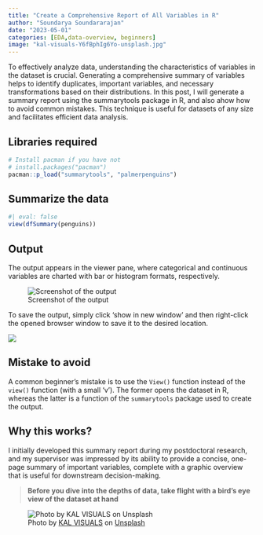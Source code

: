 ```yaml
---
title: "Create a Comprehensive Report of All Variables in R"
author: "Soundarya Soundararajan"
date: "2023-05-01"
categories: [EDA,data-overview, beginners]
image: "kal-visuals-Y6fBphIg6Yo-unsplash.jpg"
---
```


To effectively analyze data, understanding the characteristics of variables in the dataset is crucial. Generating a comprehensive summary of variables helps to identify duplicates, important variables, and necessary transformations based on their distributions. In this post, I will generate a summary report using the summarytools package in R, and also ahow how to avoid common mistakes. This technique is useful for datasets of any size and facilitates efficient data analysis.

## Libraries required

```r
# Install pacman if you have not
# install.packages("pacman")
pacman::p_load("summarytools", "palmerpenguins")
```

## Summarize the data

```r
#| eval: false
view(dfSummary(penguins))
```

## Output

The output appears in the viewer pane, where categorical and continuous variables are charted with bar or histogram formats, respectively. 

![Screenshot of the output](summarytools-screenshot.png){fig-align="center"}

To save the output, simply click 'show in new window' and then right-click the opened browser window to save it to the desired location.

![](openinnew.jpg){fig-align="center"}

## Mistake to avoid

A common beginner's mistake is to use the `View()` function instead of the `view()` function (with a small 'v'). The former opens the dataset in R, whereas the latter is a function of the `summarytools` package used to create the output.

## Why this works?

I initially developed this summary report during my postdoctoral research, and my supervisor was impressed by its ability to provide a concise, one-page summary of important variables, complete with a graphic overview that is useful for downstream decision-making.

> **Before you dive into the depths of data, take flight with a bird's eye view of the dataset at hand**

![Photo by <a href="https://unsplash.com/pt-br/@kalvisuals?utm_source=unsplash&utm_medium=referral&utm_content=creditCopyText">KAL VISUALS</a> on <a href="https://unsplash.com/photos/Y6fBphIg6Yo?utm_source=unsplash&utm_medium=referral&utm_content=creditCopyText">Unsplash</a>](kal-visuals-Y6fBphIg6Yo-unsplash.jpg){fig-align="center"}
